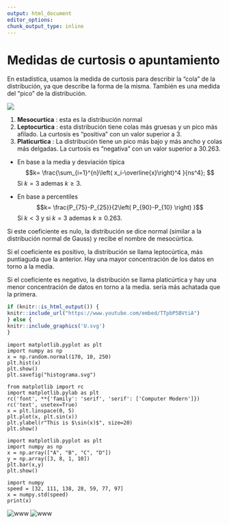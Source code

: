 ```yaml
---
output: html_document
editor_options: 
chunk_output_type: inline
---
```


# Medidas de curtosis o apuntamiento

En estadística, usamos la medida de curtosis para describir la "cola" de la distribución, ya que describe la forma de la misma. También es una medida del "pico" de la distribución.

![](curtosis.jpg)

1.  **Mesocurtica** : esta es la distribución normal
2.  **Leptocurtica** : esta distribución tiene colas más gruesas y un pico más afilado. La curtosis es "positiva" con un valor superior a 3.
3.  **Platicurtica** : La distribución tiene un pico más bajo y más ancho y colas más delgadas. La curtosis es "negativa" con un valor superior a 30.263.

* En base a la media y desviación típica
$$k= \frac{\sum_{i=1}^{n}\left( x_i-\overline{x}\right)^4 }{ns^4}; $$ Si $k=3$ ademas $k\geq 3$.

* En base a percentiles
$$k= \frac{P_{75}-P_{25}}{2\left( P_{90}-P_{10} \right) }$$ Si $k<3$ y si $k=3$ ademas $k\geq 0.263$.

Si este coeficiente es nulo, la distribución se dice normal (similar a la distribución normal de Gauss) y recibe el nombre de mesocúrtica.

Si el coeficiente es positivo, la distribución se llama leptocúrtica, más puntiaguda que la anterior. Hay una mayor concentración de los datos en torno a la media.

Si el coeficiente es negativo, la distribución se llama platicúrtica y hay una menor concentración de datos en torno a la media. sería más achatada que la primera.

```r
if (knitr::is_html_output()) {
knitr::include_url("https://www.youtube.com/embed/TTpbP5BVtiA")
} else {
knitr::include_graphics('U.svg')
}
```

```python3 {cmd=true matplotlib=true}
import matplotlib.pyplot as plt
import numpy as np
x = np.random.normal(170, 10, 250)
plt.hist(x)
plt.show() 
plt.savefig("histograma.svg")
```

```python3 {cmd=true matplotlib=true}
from matplotlib import rc
import matplotlib.pylab as plt
rc('font', **{'family': 'serif', 'serif': ['Computer Modern']})
rc('text', usetex=True)
x = plt.linspace(0, 5)
plt.plot(x, plt.sin(x))
plt.ylabel(r"This is $\sin(x)$", size=20)
plt.show()
```

```python3 {cmd=true matplotlib=true}
import matplotlib.pyplot as plt
import numpy as np
x = np.array(["A", "B", "C", "D"])
y = np.array([3, 8, 1, 10])
plt.bar(x,y)
plt.show()
```

```python3 {cmd=true matplotlib=true}
import numpy
speed = [32, 111, 138, 28, 59, 77, 97]
x = numpy.std(speed)
print(x)
```

![www](foo.png)
![www](histograma.svg)